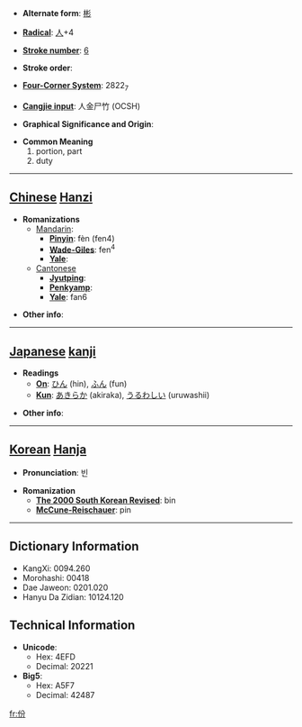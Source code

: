 * '''Alternate form''': [[彬]]

* '''[[Wiktionary:Chinese radical index| Radical]]''': [[Wiktionary:Chinese radical index 人|人]]+4

* '''[[Wiktionary:Chinese total strokes index|Stroke number]]''': [[Wiktionary:Chinese total strokes index 6|6]]

* '''Stroke order''': 

* '''[[Wiktionary:Chinese four corner index|Four-Corner System]]''': 2822<sub>7</sub>

* '''[[Wiktionary:Chinese Cangjie index|Cangjie input]]''': 人金尸竹 (OCSH)

* '''Graphical Significance and Origin''': 

* '''Common Meaning'''
*#portion, part
*# duty


----

== [[Chinese]] [[Hanzi]] ==

* '''Romanizations'''
** [[Mandarin]]:
*** '''[[Pinyin]]''': fèn (fen4)
*** '''[[Wade-Giles]]''': fen<sup>4</sup>
*** '''[[Yale]]''': 
**[[Cantonese]]
***'''[[Jyutping]]''':
***'''[[Penkyamp]]''': 
***'''[[Yale]]''': fan6

* '''Other info''': 

----

== [[Japanese]] [[kanji]] ==

* '''Readings'''
** '''[[On]]''': [[ひん]] (hin), [[ふん]] (fun)
** '''[[Kun]]''': [[あきらか]] (akiraka), [[うるわしい]] (uruwashii)

* '''Other info''':  

----

== [[Korean]] [[Hanja]] ==

* '''Pronunciation''': 빈

* '''Romanization'''
** '''[[The 2000 South Korean Revised Romanization|The 2000 South Korean Revised]]''': bin
** '''[[McCune-Reischauer]]''': pin

----

== Dictionary Information ==

* KangXi: 0094.260
* Morohashi: 00418
* Dae Jaweon: 0201.020
* Hanyu Da Zidian: 10124.120

== Technical Information ==

* '''Unicode''':
** Hex: 4EFD
** Decimal: 20221
* '''Big5''':
** Hex: A5F7
** Decimal: 42487

[[fr:份]]